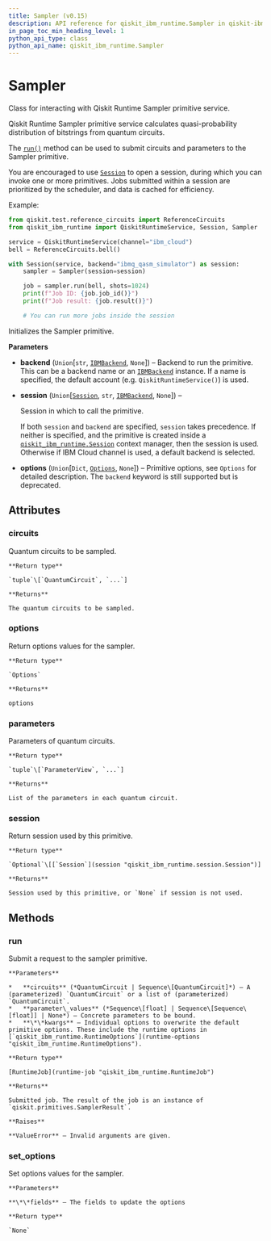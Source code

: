 ```yaml
---
title: Sampler (v0.15)
description: API reference for qiskit_ibm_runtime.Sampler in qiskit-ibm-runtime v0.15
in_page_toc_min_heading_level: 1
python_api_type: class
python_api_name: qiskit_ibm_runtime.Sampler
---
```


# Sampler

<Class id="qiskit_ibm_runtime.Sampler" isDedicatedPage={true} github="https://github.com/qiskit/qiskit-ibm-runtime/tree/stable/0.15/qiskit_ibm_runtime/sampler.py" signature="Sampler(backend=None, session=None, options=None)" modifiers="class">
  Class for interacting with Qiskit Runtime Sampler primitive service.

  Qiskit Runtime Sampler primitive service calculates quasi-probability distribution of bitstrings from quantum circuits.

  The [`run()`](#qiskit_ibm_runtime.Sampler.run "qiskit_ibm_runtime.Sampler.run") method can be used to submit circuits and parameters to the Sampler primitive.

  You are encouraged to use [`Session`](session "qiskit_ibm_runtime.Session") to open a session, during which you can invoke one or more primitives. Jobs submitted within a session are prioritized by the scheduler, and data is cached for efficiency.

  Example:

  ```python
  from qiskit.test.reference_circuits import ReferenceCircuits
  from qiskit_ibm_runtime import QiskitRuntimeService, Session, Sampler

  service = QiskitRuntimeService(channel="ibm_cloud")
  bell = ReferenceCircuits.bell()

  with Session(service, backend="ibmq_qasm_simulator") as session:
      sampler = Sampler(session=session)

      job = sampler.run(bell, shots=1024)
      print(f"Job ID: {job.job_id()}")
      print(f"Job result: {job.result()}")

      # You can run more jobs inside the session
  ```

  Initializes the Sampler primitive.

  **Parameters**

  *   **backend** (`Union`\[`str`, [`IBMBackend`](ibm-backend "qiskit_ibm_runtime.ibm_backend.IBMBackend"), `None`]) – Backend to run the primitive. This can be a backend name or an [`IBMBackend`](ibm-backend "qiskit_ibm_runtime.IBMBackend") instance. If a name is specified, the default account (e.g. `QiskitRuntimeService()`) is used.

  *   **session** (`Union`\[[`Session`](session "qiskit_ibm_runtime.session.Session"), `str`, [`IBMBackend`](ibm-backend "qiskit_ibm_runtime.ibm_backend.IBMBackend"), `None`]) –

      Session in which to call the primitive.

      If both `session` and `backend` are specified, `session` takes precedence. If neither is specified, and the primitive is created inside a [`qiskit_ibm_runtime.Session`](session "qiskit_ibm_runtime.Session") context manager, then the session is used. Otherwise if IBM Cloud channel is used, a default backend is selected.

  *   **options** (`Union`\[`Dict`, [`Options`](options-options "qiskit_ibm_runtime.options.options.Options"), `None`]) – Primitive options, see `Options` for detailed description. The `backend` keyword is still supported but is deprecated.

  ## Attributes

  ### circuits

  <Attribute id="qiskit_ibm_runtime.Sampler.circuits">
    Quantum circuits to be sampled.

    **Return type**

    `tuple`\[`QuantumCircuit`, `...`]

    **Returns**

    The quantum circuits to be sampled.
  </Attribute>

  ### options

  <Attribute id="qiskit_ibm_runtime.Sampler.options">
    Return options values for the sampler.

    **Return type**

    `Options`

    **Returns**

    options
  </Attribute>

  ### parameters

  <Attribute id="qiskit_ibm_runtime.Sampler.parameters">
    Parameters of quantum circuits.

    **Return type**

    `tuple`\[`ParameterView`, `...`]

    **Returns**

    List of the parameters in each quantum circuit.
  </Attribute>

  ### session

  <Attribute id="qiskit_ibm_runtime.Sampler.session">
    Return session used by this primitive.

    **Return type**

    `Optional`\[[`Session`](session "qiskit_ibm_runtime.session.Session")]

    **Returns**

    Session used by this primitive, or `None` if session is not used.
  </Attribute>

  ## Methods

  ### run

  <Function id="qiskit_ibm_runtime.Sampler.run" signature="run(circuits, parameter_values=None, **kwargs)">
    Submit a request to the sampler primitive.

    **Parameters**

    *   **circuits** (*QuantumCircuit | Sequence\[QuantumCircuit]*) – A (parameterized) `QuantumCircuit` or a list of (parameterized) `QuantumCircuit`.
    *   **parameter\_values** (*Sequence\[float] | Sequence\[Sequence\[float]] | None*) – Concrete parameters to be bound.
    *   **\*\*kwargs** – Individual options to overwrite the default primitive options. These include the runtime options in [`qiskit_ibm_runtime.RuntimeOptions`](runtime-options "qiskit_ibm_runtime.RuntimeOptions").

    **Return type**

    [RuntimeJob](runtime-job "qiskit_ibm_runtime.RuntimeJob")

    **Returns**

    Submitted job. The result of the job is an instance of `qiskit.primitives.SamplerResult`.

    **Raises**

    **ValueError** – Invalid arguments are given.
  </Function>

  ### set\_options

  <Function id="qiskit_ibm_runtime.Sampler.set_options" signature="set_options(**fields)">
    Set options values for the sampler.

    **Parameters**

    **\*\*fields** – The fields to update the options

    **Return type**

    `None`
  </Function>
</Class>

